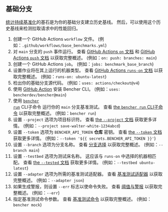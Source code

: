 
## 基础分支

[统计持续基准化][statistical continuous benchmarking]的基石是为你的基础分支建立历史基线。
然后，可以使用这个历史基线来检测拉取请求中的性能回归。

<BaseBranchCode />

1. 创建一个 GitHub Actions `workflow` 文件。
   (例如：`.github/workflows/base_benchmarks.yml`)
2. 对 `main` 分支的 `push` 事件运行。
   查看 [GitHub Actions `on` 文档][github actions on]
   和 [GitHub Actions `push` 文档][github actions push] 以获取完整概述。
   (例如：`on: push: branches: main`)
3. 创建一个 GitHub Actions `job`。
   (例如：`jobs: benchmark_base_branch`)
4. 设置作业将在其上运行的机器类型。
   查看 [GitHub Actions `runs-on` 文档][github actions runs-on]
   以获取完整概述。
   (例如：`runs-on: ubuntu-latest`)
5. 检出你的基础分支源代码。
   (例如：`uses: actions/checkout@v4`)
6. 使用 [GitHub Action][bencher cli github action] 安装 Bencher CLI。
   (例如：`uses: bencherdev/bencher@main`)
7. 使用 <code><a href="/zh/docs/explanation/bencher-run/">bencher run</a></code> CLI子命令
   运行你的 `main` 分支基准测试。
   查看 [the `bencher run` CLI子命令][bencher run] 以获取完整概述。
   (例如：`bencher run`)
8. 设置 `--project` 选项为项目标识符。
   查看 [the `--project` 文档][project option] 获取更多详情。
   (例如：`--project save-walter-white-1234abcd`)
9. 设置 `--token` 选项为 `BENCHER_API_TOKEN` **仓库** 密钥。
   查看 [the `--token` 文档][token option] 获取更多详情。
   (例如：`--token '${{ secrets.BENCHER_API_TOKEN }}'`)
10. 设置 `--branch` 选项为分支名称。
    查看 [分支选择][branch selection branch] 以获取完整概述。
    (例如：`--branch main`)
11. 设置 `--testbed` 选项为测试床名称。
    这应该与 `runs-on` 中选择的机器相匹配。
    查看 [the `--tested` 文档][testbed option] 获取更多详情。
    (例如：`--testbed ubuntu-latest`)
12. 设置 `--adapter` 选项为所需的基准测试适配器。
    查看 [基准测试适配器][adapters] 以获取完整概述。
    (例如：`--adapter json`)
13. 如果生成警报，则设置 `--err` 标志以使命令失败。
    查看 [阈值与警报][alerts] 以获取完整概述。
    (例如：`--err`)
14. 指定基准测试命令参数。
    查看 [基准测试命令][command argument] 以获取完整概述。
    (例如：`bencher mock`)

[github actions on]: https://docs.github.com/en/actions/using-workflows/workflow-syntax-for-github-actions#on
[github actions push]: https://docs.github.com/en/webhooks/webhook-events-and-payloads#push
[github actions runs-on]: https://docs.github.com/en/actions/using-workflows/workflow-syntax-for-github-actions#jobsjob_idruns-on
[bencher cli github action]: https://github.com/marketplace/actions/bencher-cli

[statistical continuous benchmarking]: /zh/docs/how-to/track-benchmarks/#statistical-continuous-benchmarking
[bencher run]: /zh/docs/explanation/bencher-run/
[project option]: /zh/docs/explanation/bencher-run/#--project-project
[token option]: /zh/docs/explanation/bencher-run/#--token-token
[branch selection branch]: /zh/docs/explanation/branch-selection/#--branch-branch
[testbed option]: /zh/docs/explanation/bencher-run/#--testbed-testbed
[adapters]: /zh/docs/explanation/adapters/
[alerts]: /zh/docs/explanation/thresholds/#alerts
[command argument]: /zh/docs/explanation/bencher-run/#benchmark-command